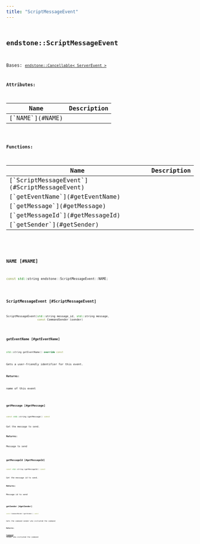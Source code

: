 ```yaml
---
title: "ScriptMessageEvent"
---
```


## <code className="doc-symbol doc-symbol-class"/> endstone::ScriptMessageEvent

Bases: [`endstone::Cancellable< ServerEvent >`](cancellable)









**Attributes:**

<table>
<thead>
   <tr>
      <th>Name</th>
      <th>Description</th>
   </tr>
</thead>
<tbody>
<tr key="classendstone_1_1_script_message_event_1a640a9ad1b0b372ef2c0abc125e49bc04">
    <td>[`NAME`](#NAME)</td>
    <td></td>
</tr>
</tbody>
</table>






**Functions:**

<table>
<thead>
   <tr>
      <th>Name</th>
      <th>Description</th>
   </tr>
</thead>
<tbody>
<tr key="classendstone_1_1_script_message_event_1a5ca8c894f05907c46541fdd1546ec1b7">
    <td>[`ScriptMessageEvent`](#ScriptMessageEvent)</td>
    <td></td>
</tr>
<tr key="classendstone_1_1_script_message_event_1a23b45d138202bb0494068a76a775d703">
    <td>[`getEventName`](#getEventName)</td>
    <td></td>
</tr>
<tr key="classendstone_1_1_script_message_event_1a55b3bd04740ef0190905a76341117530">
    <td>[`getMessage`](#getMessage)</td>
    <td></td>
</tr>
<tr key="classendstone_1_1_script_message_event_1ab02541c1eb8d43ffb49c7a0fd11bd1bf">
    <td>[`getMessageId`](#getMessageId)</td>
    <td></td>
</tr>
<tr key="classendstone_1_1_script_message_event_1af4876c77b5ba5b1a898318cc2fd71fe9">
    <td>[`getSender`](#getSender)</td>
    <td></td>
</tr>
</tbody>
</table>

### <code className="doc-symbol doc-symbol-variable"/> NAME [#NAME]

```cpp
const std::string endstone::ScriptMessageEvent::NAME;
```
### <code className="doc-symbol doc-symbol-function"/> ScriptMessageEvent [#ScriptMessageEvent]

```cpp
ScriptMessageEvent(std::string message_id, std::string message,
                   const CommandSender &sender)
```
### <code className="doc-symbol doc-symbol-function"/> getEventName [#getEventName]

```cpp
std::string getEventName() override const
```


Gets a user-friendly identifier for this event.




**Returns:**

name of this event 





        
### <code className="doc-symbol doc-symbol-function"/> getMessage [#getMessage]

```cpp
const std::string &getMessage() const
```


Get the message to send.




**Returns:**

Message to send 





        
### <code className="doc-symbol doc-symbol-function"/> getMessageId [#getMessageId]

```cpp
const std::string &getMessageId() const
```


Get the message id to send.




**Returns:**

Message id to send 





        
### <code className="doc-symbol doc-symbol-function"/> getSender [#getSender]

```cpp
const CommandSender &getSender() const
```


Gets the command sender who initiated the command




**Returns:**

[**Command**](classendstone_1_1_command.md) sender who initiated the command 





        